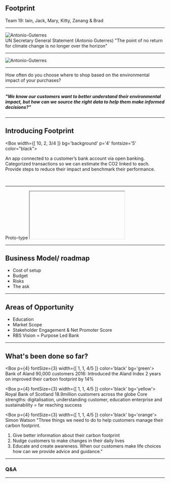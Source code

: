 




## Footprint

<div className="avatar">
    <Avatar src="https://i.ibb.co/R3NCpn3/Whats-App-Image-2019-12-05-at-14-14-40.jpg" />
    <Avatar src="https://i.ibb.co/9btk21P/Whats-App-Image-2019-12-05-at-13-21-23.jpg" />
    <Avatar src="https://i.ibb.co/4ThmDvY/Whats-App-Image-2019-12-05-at-13-22-49.jpg" />
    <Avatar src="https://i.ibb.co/0Q7Rhhw/Whats-App-Image-2019-12-05-at-13-34-15.jpg" />
    <Avatar src="https://i.ibb.co/0ntLktr/Whats-App-Image-2019-12-05-at-14-12-04.jpg" />
    <Avatar src="https://i.ibb.co/Q9Fpsxk/17438742-1659191821052056-4199731567351824384-n.jpg" />
</div>
<div className="team">Team 19: Iain, Jack, Mary, Kitty, Zanang & Brad</div>



---
<img src="https://i.ibb.co/b36fYwX/Antonio-Guterres.jpg" alt="Antonio-Guterres" border="0" />
<div className="quote-un">
UN Secretary General Statement (Antonio Guterres)
"The point of no return for climate change is no longer over the horizon"
</div>


---

<img src="https://www.universityofcalifornia.edu/sites/default/files/climate_headlines2.jpg" alt="Antonio-Guterres" border="0" />

---

How often do you choose where to shop based on the environmental impact of your purchases?
<Chart />

---

##### "We know our customers want to better understand their environmental impact, but how can we source the right data to help them make informed decisions?"

---

## Introducing Footprint
  
<Box 
  width={[ 10, 2, 3/4 ]} bg='background' p='4' fontsize='5' color="black">
    <p>
      An app connected to a customer’s bank account via open banking. 
      Categorized transactions so we can estimate the CO2 linked to each.
      Provide steps to reduce their impact and benchmark their performance.
    </p>    
</Box>

---

<Link href='http://team19-challenge2019.s3-website-eu-west-1.amazonaws.com'>Proto-type</Link>

<Iframe />

---

## Feedback

- Consumer feedback on MVP
- Sustainability team ⇾ quotes? On Screen
- Comms with working group? ⇾ do we want to include?
- Other feedback?

---


<iframe width="640" height="360" src="https://miro.com/app/embed/o9J_kvnOgo0=/?" frameborder="0" scrolling="no" allowfullscreen></iframe>

---

## Business Model/ roadmap
- Cost of setup
- Budget
- Risks
- The ask

---

## Areas of Opportunity
* Education
* Market Scope
* Stakeholder Engagement & Net Promoter Score
* RBS Vision = Purpose Led Bank

---

## What's been done so far?
<Box
  p={4}
  fontSize={3}
  width={[ 1, 1, 4/5 ]}
  color='black'
  bg='green'>
  Bank of Aland
  90,000 customers 
  2016: Introduced the Aland Index
  2 years on improved their carbon footprint by 14%
</Box>

<Box
  p={4}
  fontSize={3}
  width={[ 1, 1, 4/5 ]}
  color='black'
  bg='yellow'>
Royal Bank of Scotland
18.9million customers across the globe 
Core strengths: digitalisation, understanding customer, education enterprise and sustainability
 = far reaching success
</Box>

<Box
  p={4}
  fontSize={3}
  width={[ 1, 1, 4/5 ]}
  color='black'
  bg='orange'>
  Simon Watson "Three things we need to do to help customers manage their carbon footprint. 
  1. Give better information about their carbon footprint
  2. Nudge customers to make changes in their daily lives
  3. Educate and create awareness. When our customers make life choices how can we provide advice and guidance."
</Box>

---

### Q&A

---
